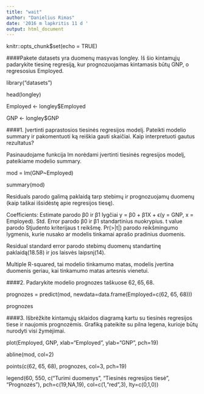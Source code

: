 ---
title: "wait"
author: "Danielius Rimas"
date: '2016 m lapkritis 11 d '
output: html_document
---
knitr::opts_chunk$set(echo = TRUE)

####Pakete datasets yra duomenų masyvas longley. Iš šio kintamųjų padarykite tiesinę regresiją, kur prognozuojamas kintamasis būtų GNP, o regresosius Employed.

library("datasets")

head(longley)

Employed <- longley$Employed

GNP <- longley$GNP

####1. Įvertinti paprastosios tiesinės regresijos modelį. Pateikti modelio summary ir pakomentuoti ką reiškia gauti skaičiai. Kaip interpretuoti gautus rezultatus?

Pasinaudojame funkcija lm norėdami įvertinti tiesinės regresijos modelį, pateikiame modelio summary.

mod = lm(GNP~Employed)

summary(mod)

Residuals parodo galimą paklaidą tarp stebimų ir prognozuojamų duomenų (kaip taškai išsidėstę apie regresijos tiesę).

Coefficients: Estimate parodo β0 ir β1 lygčiai y = β0 + β1X + ϵ(y = GNP, x = Employed). Std. Error parodo β0 ir β1 standartinius nuokrypius. t value parodo Stjudento kriterijaus t reikšmę. Pr(>|t|) parodo reikšmingumo lygmenis, kurie nusako ar modelis tinkamai aprašo pradinius duomenis.

Residual standard error parodo stebimų duomenų standartinę paklaidą(18.58) ir jos laisvės laipsnį(14).

Multiple R-squared, tai modelio tinkamumo matas, modelis įvertina duomenis geriau, kai tinkamumo matas artesnis vienetui.

####2. Padarykite modelio prognozes taškuose $62, 65, 68$.

prognozes = predict(mod, newdata=data.frame(Employed=c(62, 65, 68)))

prognozes

####3. Išbrėžkite kintamųjų sklaidos diagramą kartu su tiesinės regresijos tiese ir naujomis prognozėmis. Grafiką pateikite su pilna legena, kurioje būtų nurodyti visi žymėjimai.

plot(Employed, GNP, xlab="Employed", ylab="GNP", pch=19)

abline(mod, col=2)

points(c(62, 65, 68), prognozes, col=3, pch=19)

legend(60, 550, c("Turimi duomenys", "Tiesinės regresijos tiesė", "Prognozės"), pch=c(19,NA,19), col=c(1,"red",3), lty=c(0,1,0))

